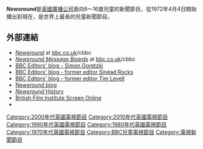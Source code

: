 {{Expand|time=2018-04-23T21:46:14+00:00}}
{{Infobox television
| show_name = Newsround
| image = [[File:Newsround.png|250px]]
| caption = The Newsround logo 
| format = 兒童新聞雜誌
| runtime = 5 - 15 
| creator = Edward Barnes & John Craven
| country= 英國
| language = 英語
| presenter = [[Ore_Oduba|Ore Oduba]]<br>Ricky Boleto<br>Leah Gooding<br>Joe Tidy<br>John Watson<br>Nel Hedayat
| channel = [[BBC_One|BBC One]]<br>[[BBC_Two|BBC Two]]<br>[[CBBC|CBBC]]<br>[[英國廣播公司世界新聞頻道|BBC World News]]
| first_aired = {{start date|1972|4|4|df=y}}
| last_aired = 現在
| location = [[MediaCityUK|MediaCityUK]] (2011—)<br>[[BBC_Television_Centre|BBC TV Centre]] (1972–2011)
| num_episodes = 
| editor = Owenna Griffiths
| producers = Georgie Bevan<br>Robert Thompson<br>Abi McLoughlin<br><small>(Sportsround)</small>
| website = http://news.bbc.co.uk/cbbcnews
| preceded_by = BBC Television Children's Newsreel
| related = [[Newsround_Specials|Newsround Specials]]<br>[[Sportsround|Sportsround]]<br>[[Ffeil|Ffeil]]
}}

'''''Newsround'''''是[[英國廣播公司|英國廣播公司]]面向6～16歲兒童的新聞節目，從1972年4月4日開始播出到現在，是世界上最長的兒童新聞節目。


==外部連結==
* [http://news.bbc.co.uk/cbbcnews/ ''Newsround'']{{Wayback|url=http://news.bbc.co.uk/cbbcnews/ |date=20110624205904 }} at [[bbc.co.uk|bbc.co.uk]]/cbbc
* [http://www.bbc.co.uk/dna/mbnewsround/ ''Newsround Message Boards'']{{Wayback|url=http://www.bbc.co.uk/dna/mbnewsround/ |date=20120222143320 }} at [[bbc.co.uk|bbc.co.uk]]/cbbc
* [http://www.bbc.co.uk/blogs/theeditors/simon_goretzki/ BBC Editors' blog - Simon Goretzki]{{Wayback|url=http://www.bbc.co.uk/blogs/theeditors/simon_goretzki/ |date=20121114113745 }}
* [http://www.bbc.co.uk/blogs/theeditors/sinead_rocks/ BBC Editors' blog - former editor Sinéad Rocks]{{Wayback|url=http://www.bbc.co.uk/blogs/theeditors/sinead_rocks/ |date=20121113202437 }}
* [http://www.bbc.co.uk/blogs/theeditors/tim_levell/ BBC Editors' blog - former editor Tim Levell]{{Wayback|url=http://www.bbc.co.uk/blogs/theeditors/tim_levell/ |date=20121113202504 }}
* [http://newsround-bias.blogspot.com/ Newsround blog]{{Wayback|url=http://newsround-bias.blogspot.com/ |date=20120926221300 }}
* [https://web.archive.org/web/20080403105003/http://www.cjetech.co.uk/watched_it/jcnr.html ''Newsround'' History]
* [http://www.screenonline.org.uk/tv/id/464642/ British Film Institute Screen Online]{{Wayback|url=http://www.screenonline.org.uk/tv/id/464642/ |date=20120922011510 }}
* {{imdb title|id=0229153}}


[[Category:2000年代英國電視節目|Category:2000年代英國電視節目]]
[[Category:2010年代英國電視節目|Category:2010年代英國電視節目]]
[[Category:1990年代英國電視節目|Category:1990年代英國電視節目]]
[[Category:1980年代英國電視節目|Category:1980年代英國電視節目]]
[[Category:1970年代英國電視節目|Category:1970年代英國電視節目]]
[[Category:BBC兒童電視節目|Category:BBC兒童電視節目]]
[[Category:電視新聞節目|Category:電視新聞節目]]
{{欧洲电视小作品}}
{{英国小作品}}